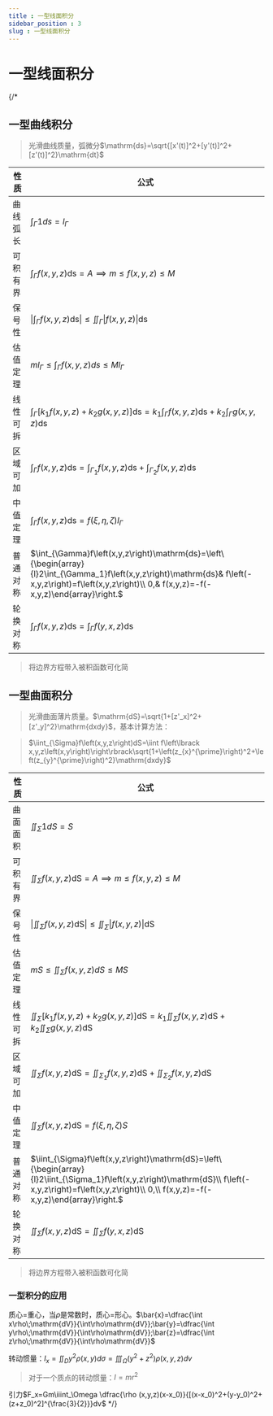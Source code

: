 ```yaml
---
title : 一型线面积分
sidebar_position : 3
slug : 一型线面积分
---
```

# 一型线面积分
{/* 
## 一型曲线积分

> 光滑曲线质量，弧微分$\mathrm{ds}=\sqrt{[x'(t)]^2+[y'(t)]^2+[z'(t)]^2}\mathrm{dt}$

| 性质 | 公式 |
| --- | --- |
| 曲线弧长 | $\int_{\Gamma}1ds=l_{\Gamma}$ |
| 可积有界 | $\int_{\Gamma}f\left(x,y,z\right)\mathrm{ds}=A\implies m\le f\left(x,y,z\right)\le M$ |
| 保号性 | $\left\|\int_{\Gamma}f\left(x,y,z\right)\mathrm{ds}\right\|\le\iint_{\Gamma_{}}\left\|f\left(x,y,z\right)\right\|\mathrm{ds}$ |
| 估值定理 | $ml_\Gamma\le\int_{\Gamma}f\left(x,y,z\right)ds\le Ml_\Gamma$ |
| 线性可拆 | $\int_{\Gamma}\left\lbrack k_1f\left(x,y,z\right)+k_2g\left(x,y,z\right)]\mathrm{ds}\right.=k_1\int_{\Gamma}f\left(x,y,z\right)\mathrm{ds}+k_2\int_{\Gamma}g\left(x,y,z\right)\mathrm{ds}$ |
| 区域可加 | $\int_{\Gamma}f\left(x,y,z\right)\mathrm{ds}=\int_{\Gamma_1}f\left(x,y,z\right)\mathrm{ds}+\int_{\Gamma_2}f\left(x,y,z\right)\mathrm{ds}$ |
| 中值定理 | $\int_{\Gamma}f\left(x,y,z\right)\mathrm{ds}=f\left(\xi,\eta,\zeta\right)l_{\Gamma}$ |
| 普通对称 | $\int_{\Gamma}f\left(x,y,z\right)\mathrm{ds}=\left\{\begin{array}{l}2\int_{\Gamma_1}f\left(x,y,z\right)\mathrm{ds}& f\left(-x,y,z\right)=f\left(x,y,z\right)\\ 0,& f(x,y,z)=-f(-x,y,z)\end{array}\right.$ |
| 轮换对称 | $\int_{\Gamma}f\left(x,y,z\right)\mathrm{ds}= \int_{\Gamma}f\left(y,x,z\right)\mathrm{ds}$ |


> 将边界方程带入被积函数可化简


## 一型曲面积分

> 光滑曲面薄片质量。$\mathrm{dS}=\sqrt{1+[z'_x]^2+[z'_y]^2}\mathrm{dxdy}$，基本计算方法：

> $\iint_{\Sigma}f\left(x,y,z\right)dS=\iint f\left\lbrack x,y,z\left(x,y\right)\right\rbrack\sqrt{1+\left(z_{x}^{\prime}\right)^2+\left(z_{y}^{\prime}\right)^2}\mathrm{dxdy}$

| 性质 | 公式 |
| --- | --- |
| 曲面面积 | $\iint_{\Sigma}1dS=S$ |
| 可积有界 | $\iint_{\Sigma}f\left(x,y,z\right)\mathrm{dS}=A\implies m\le f\left(x,y,z\right)\le M$ |
| 保号性 | $\left\|\iint_{\Sigma}f\left(x,y,z\right)\mathrm{dS}\right\|\le\iint_{\Sigma_{}}\left\|f\left(x,y,z\right)\right\|\mathrm{dS}$ |
| 估值定理 | $mS\le\iint_{\Sigma}f\left(x,y,z\right)dS\le MS$ |
| 线性可拆 | $\iint_{\Sigma}\left\lbrack k_1f\left(x,y,z\right)+k_2g\left(x,y,z\right)]\mathrm{dS}\right.=k_1\iint_{\Sigma}f\left(x,y,z\right)\mathrm{dS}+k_2\iint_{\Sigma}g\left(x,y,z\right)\mathrm{dS}$ |
| 区域可加 | $\iint_{\Sigma}f\left(x,y,z\right)\mathrm{dS}=\iint_{\Sigma_1}f\left(x,y,z\right)\mathrm{dS}+\iint_{\Sigma_2}f\left(x,y,z\right)\mathrm{dS}$ |
| 中值定理 | $\iint_{\Sigma}f\left(x,y,z\right)\mathrm{dS}=f\left(\xi,\eta,\zeta\right)S$ |
| 普通对称| $\iint_{\Sigma}f\left(x,y,z\right)\mathrm{dS}=\left\{\begin{array}{l}2\iint_{\Sigma_1}f\left(x,y,z\right)\mathrm{dS}\\ f\left(-x,y,z\right)=f\left(x,y,z\right)\\ 0,\\ f(x,y,z)=-f(-x,y,z)\end{array}\right.$ |
| 轮换对称 | $\iint_{\Sigma}f\left(x,y,z\right)\mathrm{dS}= \iint_{\Sigma}f\left(y,x,z\right)\mathrm{dS}$ |


> 将边界方程带入被积函数可化简


### 一型积分的应用

质心=重心，当$\rho$是常数时，质心=形心。$\bar{x}=\dfrac{\int x\rho\;\mathrm{dV}}{\int\rho\mathrm{dV}};\bar{y}=\dfrac{\int y\rho\;\mathrm{dV}}{\int\rho\mathrm{dV}};\bar{z}=\dfrac{\int z\rho\;\mathrm{dV}}{\int\rho\mathrm{dV}}$

转动惯量：$I_{x}=\iint_{D}y^2\rho\left(x,y\right)d\sigma = \iiint _\Omega(y^2+z^2)\rho(x,y,z)dv$

> 对于一个质点的转动惯量：$I=mr^2$


引力$F_x=Gm\iiint_\Omega \dfrac{\rho (x,y,z)(x-x_0)}{[(x-x_0)^2+(y-y_0)^2+(z+z_0)^2]^{\frac{3}{2}}}dv$
 */}

